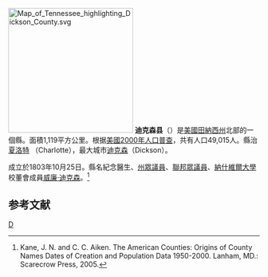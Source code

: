 {{update|time=2019-06-22T23:25:37+00:00}}
{{noteTA
|T=zh-hans:迪克森县;zh-hk:迪克森縣;zh-tw:迪克森郡;
|1=zh-hans:县;zh-hk:縣;zh-tw:郡;
}}
[[File:Map_of_Tennessee_highlighting_Dickson_County.svg|250px]]
'''迪克森县'''（{{lang-en|Dickson County}}）是[[美國|美國]][[田納西州|田納西州]]北部的一個縣。面積1,119平方公里。根据[[美國2000年人口普查|美國2000年人口普查]]，共有人口49,015人。縣治[[夏洛特_(田納西州)|夏洛特]] （Charlotte），最大城市[[迪克森_(田納西州)|迪克森]]（Dickson）。

成立於1803年10月25日。縣名紀念醫生、[[田納西州州眾議院|州眾議員]]、[[美國眾議院|聯邦眾議員]]、[[納什維爾大學|納什維爾大學]]校董會成員[[威廉·迪克森|威廉·迪克森]]。<ref>Kane, J. N. and C. C. Aiken. The American Counties: Origins of County Names Dates of Creation and Population Data 1950-2000. Lanham, MD.: Scarecrow Press, 2005.</ref>

==参考文献==
<div class="references-small">
<references />
</div>
[[Category:田納西州行政區劃|D]]